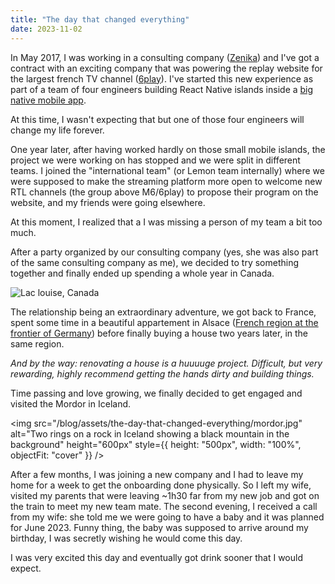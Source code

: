 ```yaml
---
title: "The day that changed everything"
date: 2023-11-02
---
```


In May 2017, I was working in a consulting company ([Zenika](https://zenika.com/)) and I've got a contract with an exciting company that was powering the replay website for the largest french TV channel ([6play](https://www.6play.fr/)).
I've started this new experience as part of a team of four engineers building React Native islands inside a [big native mobile app](https://play.google.com/store/apps/details?id=fr.m6.m6replay).

At this time, I wasn't expecting that but one of those four engineers will change my life forever.

One year later, after having worked hardly on those small mobile islands, the project we were working on has stopped and we were split in different teams. I joined the "international team" (or Lemon team internally) where we were supposed to make the streaming platform more open to welcome new RTL channels (the group above M6/6play) to propose their program on the website, and my friends were going elsewhere.

At this moment, I realized that a I was missing a person of my team a bit too much.

After a party organized by our consulting company (yes, she was also part of the same consulting company as me), we decided to try something together and finally ended up spending a whole year in Canada.

![Lac louise, Canada](/blog/assets/the-day-that-changed-everything/canada-lake.jpeg)

The relationship being an extraordinary adventure, we got back to France, spent some time in a beautiful appartement in Alsace ([French region at the frontier of Germany](https://earth.google.com/web/@48.2490582,7.53728725,168.24619957a,396350.73471324d,35y,0h,0t,0r/data=ChAaDgoIL20vMGN4MnIYAiABOgMKATA)) before finally buying a house two years later, in the same region.

_And by the way: renovating a house is a huuuuge project. Difficult, but very rewarding, highly recommend getting the hands dirty and building things._

Time passing and love growing, we finally decided to get engaged and visited the Mordor in Iceland.

<img
  src="/blog/assets/the-day-that-changed-everything/mordor.jpg"
  alt="Two rings on a rock in Iceland showing a black mountain in the background"
  height="600px"
  style={{ height: "500px", width: "100%", objectFit: "cover" }}
/>

After a few months, I was joining a new company and I had to leave my home for a week to get the onboarding done physically. So I left my wife, visited my parents that were leaving ~1h30 far from my new job and got on the train to meet my new team mate.
The second evening, I received a call from my wife: she told me we were going to have a baby and it was planned for June 2023. Funny thing, the baby was supposed to arrive around my birthday, I was secretly wishing he would come this day.

I was very excited this day and eventually got drink sooner that I would expect.
